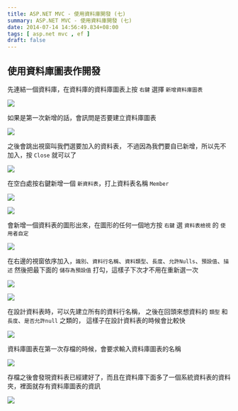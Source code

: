 ```yaml
---
title: ASP.NET MVC - 使用資料庫開發 (七)
summary: ASP.NET MVC - 使用資料庫開發 (七)
date: 2014-07-14 14:56:49.834+08:00
tags: [ asp.net mvc , ef ]
draft: false
---
```


## 使用資料庫圖表作開發

先連結一個資料庫，在資料庫的資料庫圖表上按 `右鍵` 選擇 `新增資料庫圖表`

![](/static/images/2014/aspnet-mvc-db-dev-07/01.webp)

如果是第一次新增的話，會訊問是否要建立資料庫圖表

![](/static/images/2014/aspnet-mvc-db-dev-07/02.webp)

之後會跳出視窗叫我們選要加入的資料表，
不過因為我們要自已新增，所以先不加入，按 `Close` 就可以了

![](/static/images/2014/aspnet-mvc-db-dev-07/03.webp)

在空白處按右鍵新增一個 `新資料表`，打上資料表名稱 `Member`

![](/static/images/2014/aspnet-mvc-db-dev-07/04.webp)

![](/static/images/2014/aspnet-mvc-db-dev-07/05.webp)

會新增一個資料表的圖形出來，在圖形的任何一個地方按 `右鍵` 選 `資料表檢視` 的 `使用者自定`

![](/static/images/2014/aspnet-mvc-db-dev-07/06.webp)

在右邊的視窗依序加入，`識別`、`資料行名稱`、`資料類型`、`長度`、`允許Nulls`、`預設值`、`描述`
然後把最下面的 `儲存為預設值` 打勾，這樣子下次才不用在重新選一次

![](/static/images/2014/aspnet-mvc-db-dev-07/07.webp)

![](/static/images/2014/aspnet-mvc-db-dev-07/08.webp)

在設計資料表時，可以先建立所有的資料行名稱，
之後在回頭來想資料的 `類型` 和 `長度`、`是否允許null` 之類的，
這樣子在設計資料表的時候會比較快

![](/static/images/2014/aspnet-mvc-db-dev-07/09.webp)

資料庫圖表在第一次存檔的時候，會要求輸入資料庫圖表的名稱

![](/static/images/2014/aspnet-mvc-db-dev-07/10.webp)

存檔之後會發現資料表已經建好了，而且在資料庫下面多了一個系統資料表的資料夾，裡面就存有資料庫圖表的資訊

![](/static/images/2014/aspnet-mvc-db-dev-07/11.webp)